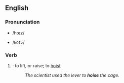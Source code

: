 == English ==

=== Pronunciation ===
*{{IPAlink}} /hɔɪz/
*{{SAMPA}} /<tt>hOIz</tt>/

=== Verb ===
{{en-infl-reg-vowel|hois|e}}
# {{obsolete}}: to lift, or raise; to [[hoist]]
#:''The scientist used the lever to '''hoise''' the cage.''